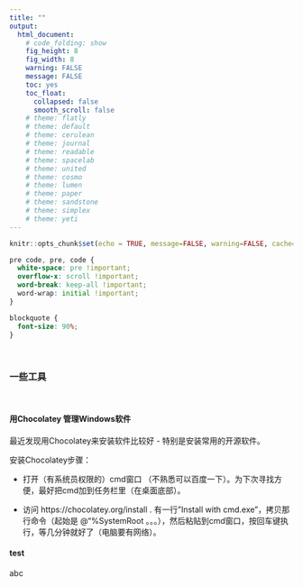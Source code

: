 ```yaml
---
title: ""
output:
  html_document:
    # code_folding: show
    fig_height: 8
    fig_width: 8
    warning: FALSE
    message: FALSE
    toc: yes
    toc_float:
      collapsed: false
      smooth_scroll: false
    # theme: flatly
    # theme: default
    # theme: cerulean
    # theme: journal
    # theme: readable
    # theme: spacelab
    # theme: united
    # theme: cosmo
    # theme: lumen
    # theme: paper
    # theme: sandstone
    # theme: simplex
    # theme: yeti
---
```


```r
knitr::opts_chunk$set(echo = TRUE, message=FALSE, warning=FALSE, cache=TRUE)
```

```css
pre code, pre, code {
  white-space: pre !important;
  overflow-x: scroll !important;
  word-break: keep-all !important;
  word-wrap: initial !important;
}

blockquote {
  font-size: 90%;
}
```

\  
\  


### 一些工具

\   

####  __用Chocolatey 管理Windows软件__

最近发现用Chocolatey来安装软件比较好 - 特别是安装常用的开源软件。

安装Chocolatey步骤：

* 打开（有系统员权限的）cmd窗口 （不熟悉可以百度一下）。为下次寻找方便，最好把cmd加到任务栏里（在桌面底部）。
    
* 访问 https://chocolatey.org/install . 有一行"Install with cmd.exe"，拷贝那行命令（起始是 @"%SystemRoot 。。。），然后粘贴到cmd窗口，按回车键执行，等几分钟就好了（电脑要有网络）。

#### __test__

abc

